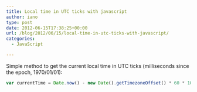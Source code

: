 ```yaml
---
title: Local time in UTC ticks with javascript
author: iano
type: post
date: 2012-06-15T17:38:25+00:00
url: /blog/2012/06/15/local-time-in-utc-ticks-with-javascript/
categories:
  - JavaScript

---
```

Simple method to get the current local time in UTC ticks (milliseconds since the epoch, 1970/01/01):

```javascript
var currentTime = Date.now() - new Date().getTimezoneOffset() * 60 * 1000;
```